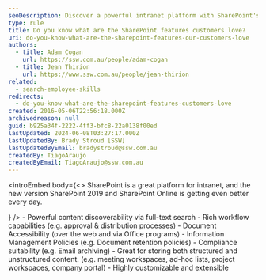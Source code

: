 ```yaml
---
seoDescription: Discover a powerful intranet platform with SharePoint's robust features, including full-text search, rich workflows, and document accessibility.
type: rule
title: Do you know what are the SharePoint features customers love?
uri: do-you-know-what-are-the-sharepoint-features-our-customers-love
authors:
  - title: Adam Cogan
    url: https://ssw.com.au/people/adam-cogan
  - title: Jean Thirion
    url: https://www.ssw.com.au/people/jean-thirion
related:
  - search-employee-skills
redirects:
  - do-you-know-what-are-the-sharepoint-features-customers-love
created: 2016-05-06T22:56:18.000Z
archivedreason: null
guid: b925a34f-2222-4ff3-bfc8-22a0138f00ed
lastUpdated: 2024-06-08T03:27:17.000Z
lastUpdatedBy: Brady Stroud [SSW]
lastUpdatedByEmail: bradystroud@ssw.com.au
createdBy: TiagoAraujo
createdByEmail: TiagoAraujo@ssw.com.au
---
```


<introEmbed
  body={<>
SharePoint is a great platform for intranet, and the new version SharePoint 2019 and SharePoint Online is getting even better every day.

<introYoutube url="https://www.youtube.com/embed/Vh64ZEC0wcw" description="" />
  </>}
/>
- Powerful content discoverability via full-text search
- Rich workflow capabilities (e.g. approval & distribution processes)
- Document Accessibility (over the web and via Office programs)
- Information Management Policies (e.g. Document retention policies)
- Compliance suitability (e.g. Email archiving)
- Great for storing both structured and unstructured content. (e.g. meeting workspaces, ad-hoc lists, project workspaces, company portal)
- Highly customizable and extensible
